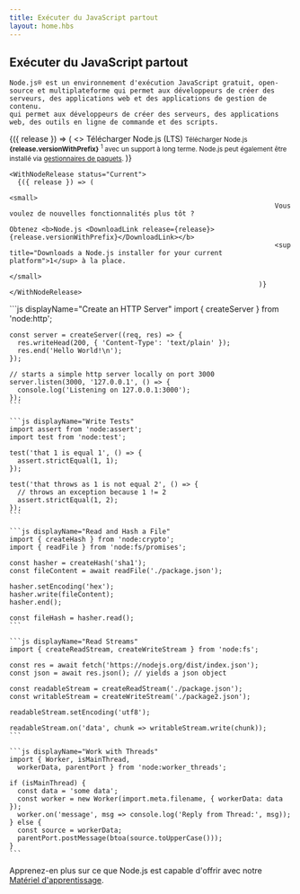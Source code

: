 ```yaml
---
title: Exécuter du JavaScript partout
layout: home.hbs
---
```


<section>
  <WithBadge section="index" />

  <div>
    <h1 className="special">Exécuter du JavaScript partout</h1>

    Node.js® est un environnement d'exécution JavaScript gratuit, open-source et multiplateforme qui permet aux développeurs de créer des serveurs, des applications web et des applications de gestion de contenu.
    qui permet aux développeurs de créer des serveurs, des applications web, des outils en ligne de commande et des scripts.

  </div>

  <div>
    <WithNodeRelease status={['Active LTS', 'Maintenance LTS']}>
      {({ release }) => (
                                                                    <>
                                                                      <DownloadButton release={release}>Télécharger Node.js (LTS)</DownloadButton>
                                                                      <small>
                                                                        Télécharger Node.js  <b>{release.versionWithPrefix}</b>
                                                                        <sup title="Downloads a Node.js installer for your current platform">1</sup> avec un support à long terme.
                                                                          Node.js peut également être installé via <a href="/download/package-manager">gestionnaires de paquets</a>.
                                                                      </small>
                                                                    </>
                                                                  )}
    </WithNodeRelease>

    <WithNodeRelease status="Current">
      {({ release }) => (
                                                                    <small>
                                                                      Vous voulez de nouvelles fonctionnalités plus tôt ?
                                                                      Obtenez <b>Node.js <DownloadLink release={release}>{release.versionWithPrefix}</DownloadLink></b>
                                                                      <sup title="Downloads a Node.js installer for your current platform">1</sup> à la place.
                                                                    </small>
                                                                  )}
    </WithNodeRelease>

  </div>
</section>

<section>
  <div>
    ```js displayName="Create an HTTP Server"
    import { createServer } from 'node:http';

    const server = createServer((req, res) => {
      res.writeHead(200, { 'Content-Type': 'text/plain' });
      res.end('Hello World!\n');
    });

    // starts a simple http server locally on port 3000
    server.listen(3000, '127.0.0.1', () => {
      console.log('Listening on 127.0.0.1:3000');
    });
    ```

    ```js displayName="Write Tests"
    import assert from 'node:assert';
    import test from 'node:test';

    test('that 1 is equal 1', () => {
      assert.strictEqual(1, 1);
    });

    test('that throws as 1 is not equal 2', () => {
      // throws an exception because 1 != 2
      assert.strictEqual(1, 2);
    });
    ```

    ```js displayName="Read and Hash a File"
    import { createHash } from 'node:crypto';
    import { readFile } from 'node:fs/promises';

    const hasher = createHash('sha1');
    const fileContent = await readFile('./package.json');

    hasher.setEncoding('hex');
    hasher.write(fileContent);
    hasher.end();

    const fileHash = hasher.read();
    ```

    ```js displayName="Read Streams"
    import { createReadStream, createWriteStream } from 'node:fs';

    const res = await fetch('https://nodejs.org/dist/index.json');
    const json = await res.json(); // yields a json object

    const readableStream = createReadStream('./package.json');
    const writableStream = createWriteStream('./package2.json');

    readableStream.setEncoding('utf8');

    readableStream.on('data', chunk => writableStream.write(chunk));
    ```

    ```js displayName="Work with Threads"
    import { Worker, isMainThread,
      workerData, parentPort } from 'node:worker_threads';

    if (isMainThread) {
      const data = 'some data';
      const worker = new Worker(import.meta.filename, { workerData: data });
      worker.on('message', msg => console.log('Reply from Thread:', msg));
    } else {
      const source = workerData;
      parentPort.postMessage(btoa(source.toUpperCase()));
    }
    ```

  </div>

Apprenez-en plus sur ce que Node.js est capable d'offrir avec notre [Matériel d'apprentissage](/learn).

</section>
